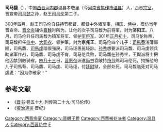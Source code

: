 '''司马馥'''（{{bd|3世纪||301年|catIdx=S}}），中国[[西晋|西晋]][[河內郡_(中國)|河内郡]]温县孝敬里（今[[河南省|河南省]][[焦作市|焦作市]][[温县|温县]]）人，西晋[[宗室|宗室]]，晋宣帝[[司马懿|司马懿]]之孙，赵王[[司马伦|司马伦]]第二子。

300年四月，赵王司马伦自任持节都督、都督中外诸军事，[[相国|相国]]、[[侍中|侍中]]，模仿当年晋宣帝、[[晋文帝|晋文帝]]辅佐[[曹魏|曹魏]]时所为。让他的次子司马馥为前将军，封为'''济阳王'''。八月，司马伦升任司馬馥为镇军将军、领[[护军将军|护军将军]]。301年[[正月初十|正月初十]]，司马伦称帝，司马馥担任[[侍中|侍中]]、[[大司农|大司农]]、领护军，封为'''京兆王'''。司马伦四个儿子：[[司馬荂|司馬荂]]浅薄鄙陋，司馬馥、[[司馬虔|司馬虔]]暗很强戾，司马诩愚嚚轻訬。[[孙秀|孙秀]]想要派司马馥、司马虔领兵助诸军作战，司马馥、司马虔不肯。司马伦兵败，司马馥在孙秀坐，王舆派将士把他囚禁到散骑省。[[四月十三|四月十三]]日，[[晋惠帝|晋惠帝]]派遣[[尚书|尚书]]袁敞持[[符节|符节]]赐司马伦死，拘捕他的儿子司馬荂、司马馥、司马虔、司马诩，付[[廷尉|廷尉]]狱，全部处死。司马馥临死对司马虔说：“因为你破家！”

==参考文献==
*《[[晋书|晋书]]·卷五十九·列传第二十九·司马伦传》
*《[[资治通鉴|资治通鉴]]·晋纪》

{{DEFAULTSORT:S}}

[[Category:西晋宗室|Category:西晋宗室]]
[[Category:晉朝王爵|Category:晉朝王爵]]
[[Category:西晋被处决者|Category:西晋被处决者]]
[[Category:温县人|Category:温县人]]
[[Category:西晋侍中|Category:西晋侍中]]
[[Category:司马姓|F]]